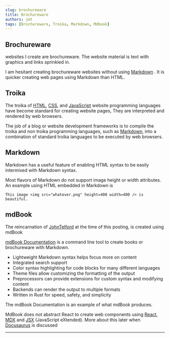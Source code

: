 ```yaml
---
slug: brochureware
title: Brochureware
authors: jmt
tags: [Brochureware, Troika, Markdown, Mdbook]
---
```


## Brochureware

websites I create are brochureware. The website material is text with graphics and links sprinkled in.

I am hesitant creating brochureware websites without using [Markdown](https://www.markdownguide.org) . It is quicker creating web pages using Markdown than HTML.


## Troika

The troika of [HTML](https://developer.mozilla.org/en-US/docs/Web/HTML), [CSS](https://developer.mozilla.org/en-US/docs/Web/CSS), and [JavaScript](https://developer.mozilla.org/en-US/docs/Web/JavaScript) website programming languages have become standard for creating website pages, They are interpreted and rendered by web browsers.

The job of a blog or website development frameworks is to compile the troika and non troika programming languages, such as [Markdown](https://www.markdownguide.org), into a combination of standard troika languages to be executed by web browsers.

## Markdown

Markdown has a useful feature of enabling HTML syntax to be easily intermixed with Markdown syntax.

Most flavors of Markdown do not support image height or width attributes. An example using HTML embedded in Markdown is

```This image <img src="whatever.png" height=400 width=400 /> is beautiful.```

## mdBook

The reincarnation of [JohnTelford](https://johntelford.com) at the time of this posting, is created using mdBook

[mdBook Documentation](https://rust-lang.github.io/mdBook/) is a command line tool to create books or brochureware with Markdown.

- Lightweight Markdown syntax helps focus more on content
- Integrated search support
- Color syntax highlighting for code blocks for many different languages
- Theme files allow customizing the formatting of the output
- Preprocessors can provide extensions for custom syntax and modifying content
- Backends can render the output to multiple formats
- Written in Rust for speed, safety, and simplicity

The mdBook Documentation is an example of what mdBook produces.

MdBook does not abstract React to create web components using [React](https://reactjs.org/), [MDX](https://mdxjs.com/) and [JSX](https://reactjs.org/docs/introducing-jsx.html#Next.js-focus-wrapper) (JavaScript eXtended). More about this later when [Docusaurus](https://docusaurus.io) is discussed

---
